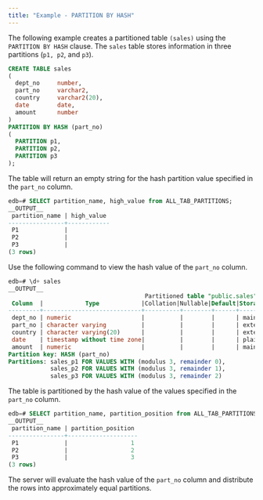 ```yaml
---
title: "Example - PARTITION BY HASH"
---
```


<div id="example_partition_by_hash" class="registered_link"></div>

The following example creates a partitioned table `(sales)` using the `PARTITION BY HASH` clause. The `sales` table stores information in three partitions (`p1, p2`, and `p3`).

```sql
CREATE TABLE sales
(
  dept_no     number,
  part_no     varchar2,
  country     varchar2(20),
  date        date,
  amount      number
)
PARTITION BY HASH (part_no)
(
  PARTITION p1,
  PARTITION p2,
  PARTITION p3
);
```

The table will return an empty string for the hash partition value specified in the `part_no` column.

```sql
edb=# SELECT partition_name, high_value from ALL_TAB_PARTITIONS;
__OUTPUT__
 partition_name | high_value
----------------+------------
 P1             |
 P2             |
 P3             |
(3 rows)
```

Use the following command to view the hash value of the `part_no` column.

```sql
edb=# \d+ sales
__OUTPUT__
                                       Partitioned table "public.sales"
 Column  |            Type            |Collation|Nullable|Default|Storage  |
---------+----------------------------+----------+--------+------+---------+-
 dept_no | numeric                    |          |        |      | main    |
 part_no | character varying          |          |        |      | extended|
 country | character varying(20)      |          |        |      | extended|
 date    | timestamp without time zone|          |        |      | plain   |
 amount  | numeric                    |          |        |      | main    |
Partition key: HASH (part_no)
Partitions: sales_p1 FOR VALUES WITH (modulus 3, remainder 0),
            sales_p2 FOR VALUES WITH (modulus 3, remainder 1),
            sales_p3 FOR VALUES WITH (modulus 3, remainder 2)
```

The table is partitioned by the hash value of the values specified in the `part_no` column.

```sql
edb=# SELECT partition_name, partition_position from ALL_TAB_PARTITIONS;
__OUTPUT__
 partition_name | partition_position
----------------+--------------------
 P1             |                  1
 P2             |                  2
 P3             |                  3
(3 rows)
```

The server will evaluate the hash value of the `part_no` column and distribute the rows into approximately equal partitions.
